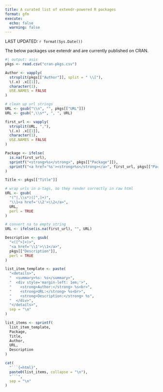 ```yaml
---
title: A curated list of extendr-powered R packages
format: gfm
execute:
  echo: false
  warning: false
---
```


LAST UPDATED: `r format(Sys.Date())`

The below packages use extendr and are currently published on CRAN.

```r
#| output: asis
pkgs <- read.csv("cran-pkgs.csv")

Author <- vapply(
  strsplit(pkgs[["Author"]], split = " \\["),
  \(.x) .x[[1]],
  character(1),
  USE.NAMES = FALSE
)

# clean up url strings
URL <- gsub("\\n", "", pkgs[["URL"]])
URL <- gsub(",\\s*", ", ", URL)

first_url <- vapply(
  strsplit(URL, ","),
  \(.x) .x[[1]],
  character(1),
  USE.NAMES = FALSE
)

Package <- ifelse(
  is.na(first_url),
  sprintf("<strong>%s</strong>", pkgs[["Package"]]),
  sprintf("<a href='%s'><strong>%s</strong></a>", first_url, pkgs[["Package"]])
)

Title <- pkgs[["Title"]]

# wrap urls in a-tags, so they render correctly in raw html
URL <- gsub(
  "(^|,\\s*)([^,]+)",
  "\\1<a href='\\2'>\\2</a>",
  URL,
  perl = TRUE
)

# convert na to empty string
URL <- ifelse(is.na(first_url), "", URL)

Description <- gsub(
  "<([^>]+)>",
  "<a href='\\1'>\\1</a>",
  pkgs[["Description"]],
  perl = TRUE
)

list_item_template <- paste(
  "<details>",
  "  <summary>%s: %s</summary>",
  "  <div style='margin-left: 1em;'>",
  "    <strong>Author:</strong> %s<br>",
  "    <strong>URL:</strong> %s<br>",
  "    <strong>Description:</strong> %s",
  "  </div>",
  "</details>",
  sep = "\n"
)

list_items <- sprintf(
  list_item_template,
  Package,
  Title,
  Author,
  URL,
  Description
)

cat(
  "```{=html}",
  paste0(list_items, collapse = "\n"),
  "```",
  sep = "\n"
)
```
